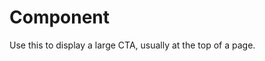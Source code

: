 
<Meta title="Components/Molecules/Hero" component={Hero} />

# Component

Use this to display a large CTA, usually at the top of a page.

<Canvas>
  <Story name="Component">
    <Hero
      subtitle="Check it out"
      title="New Designs"
      body="Our amazing new design is here! Get it while it's hot, it won't be hot for long... uh oh, already cooling."
      backgroundImage={{
        url:
          'https://images.unsplash.com/photo-1610991149688-c1321006bcc1?ixid=MXwxMjA3fDB8MHxwaG90by1wYWdlfHx8fGVufDB8fHw%3D&ixlib=rb-1.2.1&auto=format&fit=crop&w=1110&q=60'
      }}
      cta={{icon: 'arrowRight', text: 'Take a look'}}
    />
  </Story>
</Canvas>
